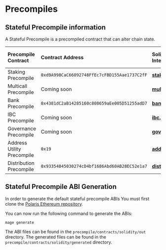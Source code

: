 # Precompiles

## Stateful Precompile information
A Stateful Precompile is a precompiled contract that can alter chain state.

| Precompile Contract                                           | Contract Address                                 | Solidity Interface                                               | Associated Cosmos Module                          |
| :------------------------------------------------------------ | :----------------------------------------------- | :------------------------------------------------ | :-------------------------------------------------| 
| Staking Precompile                                            | `0xd9A998CaC66092748FfEc7cFBD155Aae1737C2fF`       |   [**staking.sol**](https://github.com/berachain/polaris/blob/main/precompile/contracts/solidity/src/staking.sol)       | [**Staking Module**](https://docs.cosmos.network/v0.47/modules/staking)      | 
| Multicall Precompile                                          | Coming soon       |   [**multicall.sol**]()     | N/A                                               |
| Bank Precompile                                               | `0x4381dC2aB14285160c808659aEe005D51255adD7`       |   [**bank.sol**](https://github.com/berachain/polaris/blob/main/precompile/contracts/solidity/src/bank.sol)          | [**Bank Module**](https://docs.cosmos.network/v0.47/modules/bank)         | 
| IBC Precompile                                                | Coming soon       |   [**ibc.sol**]()           | [**IBC**](https://ibc.cosmos.network/)          | 
| Governance Precompile                                         | Coming soon       |   [**governance.sol**]()    | [**Governance Module**](https://docs.cosmos.network/v0.47/modules/gov)   |
| Address Utility Precompile                                    | `0x19`      |   [**address.sol**](https://github.com/berachain/polaris/blob/main/precompile/contracts/solidity/src/address.sol)       | N/A                                               |
| Distribution Precompile | `0x93354845030274cD4bf1686Abd60AB28EC52e1a7` | [**distribution.sol**](https://github.com/berachain/polaris/blob/main/precompile/contracts/solidity/src/distribution.sol) | [**Distribution Module**](https://docs.cosmos.network/v0.47/modules/distribution) |

## Stateful Precompile ABI Generation

In order to generate the default stateful precompile ABIs
You must first clone the [Polaris Ethereum repository](https://github.com/berachain/polaris).

You can now run the following command to generate the ABIs:

`mage generate`

The ABI files can be found in the `precompile/contracts/solidity/out` directory. The generated files
can be found in the `precompile/contracts/solidity/generated` directory.
